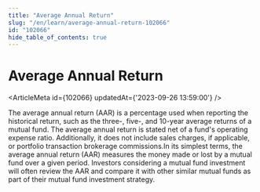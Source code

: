 ```yaml
---
title: "Average Annual Return"
slug: "/en/learn/average-annual-return-102066"
id: "102066"
hide_table_of_contents: true
---
```



# Average Annual Return

<ArticleMeta id={102066} updatedAt={'2023-09-26 13:59:00'} />
<div className='border-solid border-b border-t-0 my-4 border-[var(--ifm-color-gray-300)]' />

The average annual return (AAR) is a percentage used when reporting the historical return, such as the three-, five-, and 10-year average returns of a mutual fund. The average annual return is stated net of a fund's operating expense ratio. Additionally, it does not include sales charges, if applicable, or portfolio transaction brokerage commissions.In its simplest terms, the average annual return (AAR) measures the money made or lost by a mutual fund over a given period. Investors considering a mutual fund investment will often review the AAR and compare it with other similar mutual funds as part of their mutual fund investment strategy.
